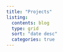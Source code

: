 ```yaml
---
title: "Projects"
listing: 
  contents: blog
  type: grid
  sort: "date desc"
  categories: true
---
```

